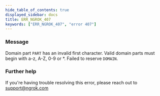 ```yaml
---
hide_table_of_contents: true
displayed_sidebar: docs
title: ERR_NGROK_407
keywords: ["ERR_NGROK_407", "error 407"]
---
```


### Message

Domain part `PART` has an invalid first character. Valid domain parts must begin with a-z, A-Z, 0-9 or \*. Failed to reserve `DOMAIN`.

### Further help

If you're having trouble resolving this error, please reach out to [support@ngrok.com](mailto:support@ngrok.com?subject=Help%20with%20ERR_NGROK_407)
